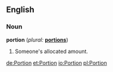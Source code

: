 ==English==

===Noun===
'''portion'''  (''plural:'' '''[[portions]]''')
# Someone's allocated amount.

[[de:Portion]]
[[et:Portion]]
[[io:Portion]]
[[pl:Portion]]